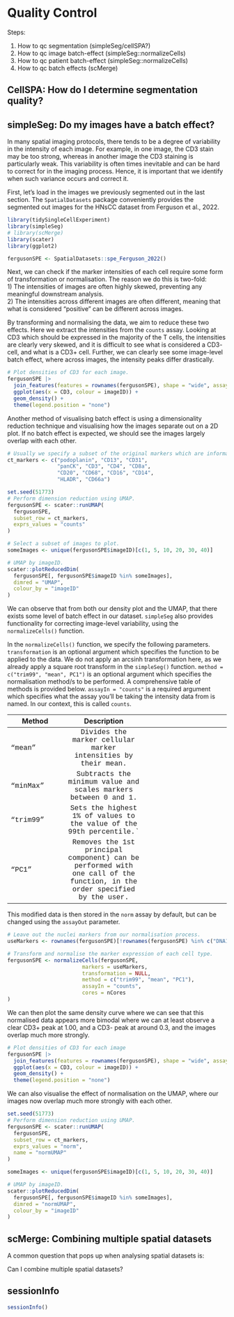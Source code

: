 # Quality Control

Steps:

1.    How to qc segmentation (simpleSeg/cellSPA?)
2.    How to qc image batch-effect (simpleSeg::normalizeCells)
3.    How to qc patient batch-effect (simpleSeg::normalizeCells)
4.    How to qc batch effects (scMerge)

## CellSPA: How do I determine segmentation quality?

## simpleSeg: Do my images have a batch effect?

In many spatial imaging protocols, there tends to be a degree of variability in the intensity of each image. For example, in one image, the CD3 stain may be too strong, whereas in another image the CD3 staining is particularly weak. This variability is often times inevitable and can be hard to correct for in the imaging process. Hence, it is important that we identify when such variance occurs and correct it.

First, let's load in the images we previously segmented out in the last section. The `SpatialDatasets` package conveniently provides the segmented out images for the HNsCC dataset from Ferguson et al., 2022. 

```r
library(tidySingleCellExperiment)
library(simpleSeg)
# library(scMerge)
library(scater)
library(ggplot2)
```

```r
fergusonSPE <- SpatialDatasets::spe_Ferguson_2022()
```

Next, we can check if the marker intensities of each cell require some form of transformation or normalisation. The reason we do this is two-fold:  
1) The intensities of images are often highly skewed, preventing any meaningful downstream analysis.  
2) The intensities across different images are often different, meaning that what is considered "positive" can be different across images.

By transforming and normalising the data, we aim to reduce these two effects. Here we extract the intensities from the `counts` assay. Looking at CD3 which should be expressed in the majority of the T cells, the intensities are clearly very skewed, and it is difficult to see what is considered a CD3- cell, and what is a CD3+ cell. Further, we can clearly see some image-level batch effect, where across images, the intensity peaks differ drastically.

```r
# Plot densities of CD3 for each image.
fergusonSPE |> 
  join_features(features = rownames(fergusonSPE), shape = "wide", assay = "counts") |> 
  ggplot(aes(x = CD3, colour = imageID)) + 
  geom_density() + 
  theme(legend.position = "none")
```

Another method of visualising batch effect is using a dimensionality reduction technique and visualising how the images separate out on a 2D plot. If no batch effect is expected, we should see the images largely overlap with each other.

```r
# Usually we specify a subset of the original markers which are informative to separating out distinct cell types for the UMAP and clustering.
ct_markers <- c("podoplanin", "CD13", "CD31",
                "panCK", "CD3", "CD4", "CD8a",
                "CD20", "CD68", "CD16", "CD14", 
                "HLADR", "CD66a")

set.seed(51773)
# Perform dimension reduction using UMAP.
fergusonSPE <- scater::runUMAP(
  fergusonSPE,
  subset_row = ct_markers,
  exprs_values = "counts"
)

# Select a subset of images to plot.
someImages <- unique(fergusonSPE$imageID)[c(1, 5, 10, 20, 30, 40)]

# UMAP by imageID.
scater::plotReducedDim(
  fergusonSPE[, fergusonSPE$imageID %in% someImages],
  dimred = "UMAP",
  colour_by = "imageID"
)
```

We can observe that from both our density plot and the UMAP, that there exists some level of batch effect in our dataset. `simpleSeg` also provides functionality for correcting image-level variability, using the `normalizeCells()` function. 

In the `normalizeCells()` function, we specify the following parameters.
`transformation` is an optional argument which specifies the function to be applied to the data. We do not apply an arcsinh transformation here, as we already apply a square root transform in the `simpleSeg()` function.
`method = c("trim99", "mean", PC1")` is an optional argument which specifies the normalisation method/s to be performed. A comprehensive table of methods is provided below.
`assayIn = "counts"` is a required argument which specifies what the assay you'll be taking the intensity data from is named. In our context, this is called `counts`.

Method | Description
----|:----:|:----:
<span style="font-family: 'Courier New', monospace;">"mean"</span> |  <span style="font-family: 'Courier New', monospace;">Divides the marker cellular marker intensities by their mean.</span>
<span style="font-family: 'Courier New', monospace;">"minMax"</span> | <span style="font-family: 'Courier New', monospace;">Subtracts the minimum value and scales markers between 0 and 1.</span>
<span style="font-family: 'Courier New', monospace;">"trim99"</span> | <span style="font-family: 'Courier New', monospace;">Sets the highest 1% of values to the value of the 99th percentile.`</span>
<span style="font-family: 'Courier New', monospace;">"PC1"</span> |  <span style="font-family: 'Courier New', monospace;">Removes the 1st principal component) can be performed with one call of the function, in the order specified by the user.</span>

This modified data is then stored in the `norm` assay by default, but can be changed using the `assayOut` parameter. 

```r
# Leave out the nuclei markers from our normalisation process. 
useMarkers <- rownames(fergusonSPE)[!rownames(fergusonSPE) %in% c("DNA1", "DNA2", "HH3")]

# Transform and normalise the marker expression of each cell type.
fergusonSPE <- normalizeCells(fergusonSPE,
                        markers = useMarkers,
                        transformation = NULL,
                        method = c("trim99", "mean", "PC1"),
                        assayIn = "counts",
                        cores = nCores
)
```

We can then plot the same density curve where we can see that this normalised data appears more bimodal where we can at least observe a clear CD3+ peak at 1.00, and a CD3- peak at around 0.3, and the images overlap much more strongly.

```r
# Plot densities of CD3 for each image
fergusonSPE |> 
  join_features(features = rownames(fergusonSPE), shape = "wide", assay = "norm") |> 
  ggplot(aes(x = CD3, colour = imageID)) + 
  geom_density() + 
  theme(legend.position = "none")
```

We can also visualise the effect of normalisation on the UMAP, where our images now overlap much more strongly with each other.
```r
set.seed(51773)
# Perform dimension reduction using UMAP.
fergusonSPE <- scater::runUMAP(
  fergusonSPE,
  subset_row = ct_markers,
  exprs_values = "norm",
  name = "normUMAP"
)

someImages <- unique(fergusonSPE$imageID)[c(1, 5, 10, 20, 30, 40)]

# UMAP by imageID.
scater::plotReducedDim(
  fergusonSPE[, fergusonSPE$imageID %in% someImages],
  dimred = "normUMAP",
  colour_by = "imageID"
)
```

## scMerge: Combining multiple spatial datasets

A common question that pops up when analysing spatial datasets is:

Can I combine multiple spatial datasets?

## sessionInfo

```r
sessionInfo()
```














